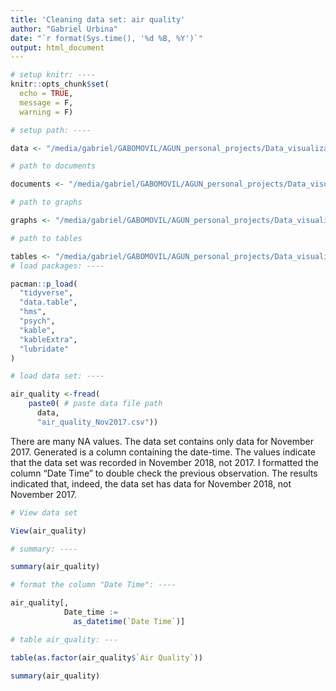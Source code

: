 ```yaml
---
title: 'Cleaning data set: air quality'
author: "Gabriel Urbina"
date: "`r format(Sys.time(), '%d %B, %Y')`"
output: html_document
---
```


```r
# setup knitr: ----
knitr::opts_chunk$set(
  echo = TRUE,
  message = F,
  warning = F)

# setup path: ----

data <- "/media/gabriel/GABOMOVIL/AGUN_personal_projects/Data_visualization_case_study_Barcelona/Data/"

# path to documents

documents <- "/media/gabriel/GABOMOVIL/AGUN_personal_projects/Data_visualization_case_study_Barcelona/Documents/"

# path to graphs

graphs <- "/media/gabriel/GABOMOVIL/AGUN_personal_projects/Data_visualization_case_study_Barcelona/Outcomes/Graphs/"

# path to tables

tables <- "/media/gabriel/GABOMOVIL/AGUN_personal_projects/Data_visualization_case_study_Barcelona/Outcomes/Tables/"
# load packages: ----

pacman::p_load(
  "tidyverse",
  "data.table",
  "hms",
  "psych",
  "kable",
  "kableExtra",
  "lubridate"
)

# load data set: ----

air_quality <-fread(
    paste0( # paste data file path
      data, 
      "air_quality_Nov2017.csv"))
```

There are many NA values. The data set contains only data for November 2017. Generated is a column containing the date-time. The values indicate that the data set was recorded in November 2018, not 2017. I formatted the column "Date Time" to double check the previous observation. The results indicated that, indeed, the data set has data for November 2018, not November 2017. 
```r
# View data set

View(air_quality)

# summary: ----

summary(air_quality)

# format the column "Date Time": ----

air_quality[, 
            Date_time := 
              as_datetime(`Date Time`)]

# table air_quality: ---

table(as.factor(air_quality$`Air Quality`))

summary(air_quality)

```

